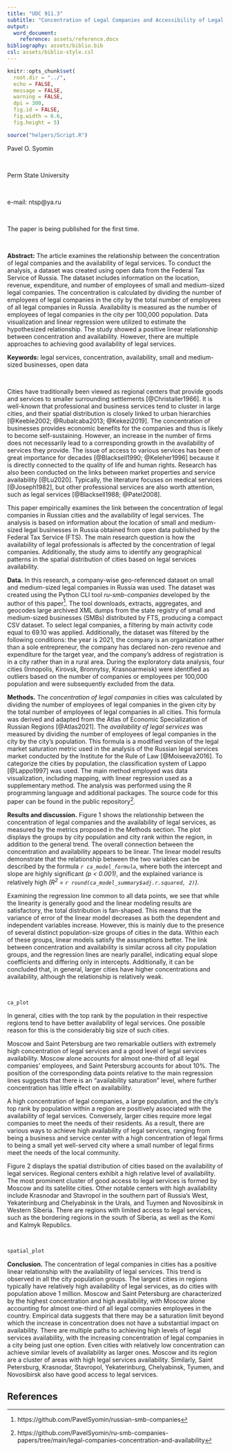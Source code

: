 ```yaml
---
title: "UDC 911.3"
subtitle: "Concentration of Legal Companies and Accessibility of Legal Services: Empirical Evidence from Russian Cities"
output:
  word_document:
    reference: assets/reference.docx
bibliography: assets/biblio.bib
csl: assets/biblio-style.csl
---
```


```r
knitr::opts_chunk$set(
  root.dir = "../",
  echo = FALSE,
  message = FALSE,
  warning = FALSE,
  dpi = 300,
  fig.id = FALSE,
  fig.width = 6.6,
  fig.height = 5)
```

```r
source("helpers/Script.R")
```

<div custom-style="Author">

Pavel O. Syomin

<br>

Perm State University

<br>

e-mail: ntsp\@ya.ru

<br>

The paper is being published for the first time.

</div>

<br>

<div custom-style="Abstract">

**Abstract:** The article examines the relationship between the concentration of legal companies and the availability of legal services. To conduct the analysis, a dataset was created using open data from the Federal Tax Service of Russia. The dataset includes information on the location, revenue, expenditure, and number of employees of small and medium-sized legal companies. The concentration is calculated by dividing the number of employees of legal companies in the city by the total number of employees of all legal companies in Russia. Availability is measured as the number of employees of legal companies in the city per 100,000 population. Data visualization and linear regression were utilized to estimate the hypothesized relationship. The study showed a positive linear relationship between concentration and availability. However, there are multiple approaches to achieving good availability of legal services.

**Keywords:** legal services, concentration, availability, small and medium-sized businesses, open data

</div>

<br>

Cities have traditionally been viewed as regional centers that provide goods and services to smaller surrounding settlements [@Christaller1966]. It is well-known that professional and business services tend to cluster in large cities, and their spatial distribution is closely linked to urban hierarchies [@Keeble2002; @Rubalcaba2013; @Kekezi2019]. The concentration of businesses provides economic benefits for the companies and thus is likely to become self-sustaining. However, an increase in the number of firms does not necessarily lead to a corresponding growth in the availability of services they provide. The issue of access to various services has been of great importance for decades [@Blacksell1990; @Keleher1996] because it is directly connected to the quality of life and human rights. Research has also been conducted on the links between market properties and service availability [@Lu2020]. Typically, the literature focuses on medical services [@Joseph1982], but other professional services are also worth attention, such as legal services [@Blacksell1988; @Patel2008].

This paper empirically examines the link between the concentration of legal companies in Russian cities and the availability of legal services. The analysis is based on information about the location of small and medium-sized legal businesses in Russia obtained from open data published by the Federal Tax Service (FTS). The main research question is how the availability of legal professionals is affected by the concentration of legal companies. Additionally, the study aims to identify any geographical patterns in the spatial distribution of cities based on legal services availability.

**Data.** In this research, a company-wise geo-referenced dataset on small and medium-sized legal companies in Russia was used. The dataset was created using the Python CLI tool *ru-smb-companies* developed by the author of this paper[^1]. The tool downloads, extracts, aggregates, and geocodes large archived XML dumps from the state registry of small and medium-sized businesses (SMBs) distributed by FTS, producing a compact CSV dataset. To select legal companies, a filtering by main activity code equal to 69.10 was applied. Additionally, the dataset was filtered by the following conditions: the year is 2021, the company is an organization rather than a sole entrepreneur, the company has declared non-zero revenue and expenditure for the target year, and the company's address of registration is in a city rather than in a rural area. During the exploratory data analysis, four cities (Innopolis, Kirovsk, Bronnytsy, Krasnoarmeisk) were identified as outliers based on the number of companies or employees per 100,000 population and were subsequently excluded from the data.

[^1]: https://github.com/PavelSyomin/russian-smb-companies

**Methods.** The *concentration of legal companies* in cities was calculated by dividing the number of employees of legal companies in the given city by the total number of employees of legal companies in all cities. This formula was derived and adapted from the Atlas of Economic Specialization of Russian Regions [@Atlas2021]. The *availability of legal services* was measured by dividing the number of employees of legal companies in the city by the city's population. This formula is a modified version of the legal market saturation metric used in the analysis of the Russian legal services market conducted by the Institute for the Rule of Law [@Moiseeva2016]. To categorize the cities by population, the classification system of Lappo [@Lappo1997] was used. The main method employed was data visualization, including mapping, with linear regression used as a supplementary method. The analysis was performed using the R programming language and additional packages. The source code for this paper can be found in the public repository[^2].

[^2]: https://github.com/PavelSyomin/ru-smb-companies-papers/tree/main/legal-companies-concentration-and-availability

**Results and discussion.** Figure 1 shows the relationship between the concentration of legal companies and the availability of legal services, as measured by the metrics proposed in the Methods section. The plot displays the groups by city population and city rank within the region, in addition to the general trend. The overall connection between the concentration and availability appears to be linear. The linear model results demonstrate that the relationship between the two variables can be described by the formula *`r ca_model_formula`*, where both the intercept and slope are highly significant *(p < 0.001)*, and the explained variance is relatively high *(R^2^ = `r round(ca_model_summary$adj.r.squared, 2)`)*.

Examining the regression line common to all data points, we see that while the linearity is generally good and the linear modeling results are satisfactory, the total distribution is fan-shaped. This means that the variance of error of the linear model decreases as both the dependent and independent variables increase. However, this is mainly due to the presence of several distinct population-size groups of cities in the data. Within each of these groups, linear models satisfy the assumptions better. The link between concentration and availability is similar across all city population groups, and the regression lines are nearly parallel, indicating equal slope coefficients and differing only in intercepts. Additionally, it can be concluded that, in general, larger cities have higher concentrations and availability, although the relationship is relatively weak.

<br>

```r
ca_plot
```

In general, cities with the top rank by the population in their respective regions tend to have better availability of legal services. One possible reason for this is the considerably big size of such cities.

Moscow and Saint Petersburg are two remarkable outliers with extremely high concentration of legal services and a good level of legal services availability. Moscow alone accounts for almost one-third of all legal companies' employees, and Saint Petersburg accounts for about 10%. The position of the corresponding data points relative to the main regression lines suggests that there is an “availability saturation” level, where further concentration has little effect on availability.

A high concentration of legal companies, a large population, and the city's top rank by population within a region are positively associated with the availability of legal services. Conversely, larger cities require more legal companies to meet the needs of their residents. As a result, there are various ways to achieve high availability of legal services, ranging from being a business and service center with a high concentration of legal firms to being a small yet well-served city where a small number of legal firms meet the needs of the local community.

Figure 2 displays the spatial distribution of cities based on the availability of legal services. Regional centers exhibit a high relative level of availability. The most prominent cluster of good access to legal services is formed by Moscow and its satellite cities. Other notable centers with high availability include Krasnodar and Stavropol in the southern part of Russia's West, Yekaterinburg and Chelyabinsk in the Urals, and Tuymen and Novosibirsk in Western Siberia. There are regions with limited access to legal services, such as the bordering regions in the south of Siberia, as well as the Komi and Kalmyk Republics.

<br>

```r
spatial_plot
```

**Conclusion.** The concentration of legal companies in cities has a positive linear relationship with the availability of legal services. This trend is observed in all the city population groups. The largest cities in regions typically have relatively high availability of legal services, as do cities with population above 1 million. Moscow and Saint Petersburg are characterized by the highest concentration and high availability, with Moscow alone accounting for almost one-third of all legal companies employees in the country. Empirical data suggests that there may be a saturation limit beyond which the increase in concentration does not have a substantial impact on availability. There are multiple paths to achieving high levels of legal services availability, with the increasing concentration of legal companies in a city being just one option. Even cities with relatively low concentration can achieve similar levels of availability as larger ones. Moscow and its region are a cluster of areas with high legal services availability. Similarly, Saint Petersburg, Krasnodar, Stavropol, Yekaterinburg, Chelyabinsk, Tyumen, and Novosibirsk also have good access to legal services.

## References

<div id="refs"></div>

